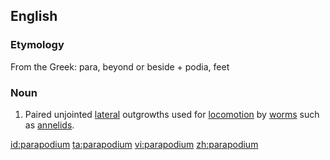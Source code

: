 ==English==

===Etymology===
From the Greek: para, beyond or beside + podia, feet

===Noun===
{{en-noun|pl=parapodia}}
{{wikipedia}}

#{{zoology}} Paired unjointed [[lateral]] outgrowths used for [[locomotion]] by [[worm]]s such as [[annelids]].

[[id:parapodium]]
[[ta:parapodium]]
[[vi:parapodium]]
[[zh:parapodium]]